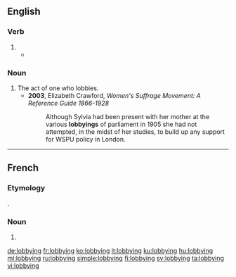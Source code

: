 ==English==
{{wikipedia}}

===Verb===
{{head|en|present participle}}

# {{present participle of|lobby|lang=en|nocat=1}}
#* {{quote-journal|date=April 15, 2012|author=Phil McNulty|work=BBC
|title=[http://www.bbc.co.uk/sport/0/football/17649443 Tottenham 1-5 Chelsea]
|passage=The referee seemed well placed to award the goal, but video evidence suggested the protests were well founded and the incident only strengthens the case of those '''lobbying''' for technology to assist officials.}}

===Noun===
{{en-noun}}

# The act of one who lobbies.
#* '''2003''', Elizabeth Crawford, ''Women's Suffrage Movement: A Reference Guide 1866-1928''
#*: Although Sylvia had been present with her mother at the various '''lobbyings''' of parliament in 1905 she had not attempted, in the midst of her studies, to build up any support for WSPU policy in London.

----

==French==

===Etymology===
{{borrowing|en|lang=fr}}.

===Noun===
{{fr-noun|m}}

# {{l|en|lobbying}}

[[de:lobbying]]
[[fr:lobbying]]
[[ko:lobbying]]
[[it:lobbying]]
[[ku:lobbying]]
[[hu:lobbying]]
[[ml:lobbying]]
[[ru:lobbying]]
[[simple:lobbying]]
[[fi:lobbying]]
[[sv:lobbying]]
[[ta:lobbying]]
[[vi:lobbying]]